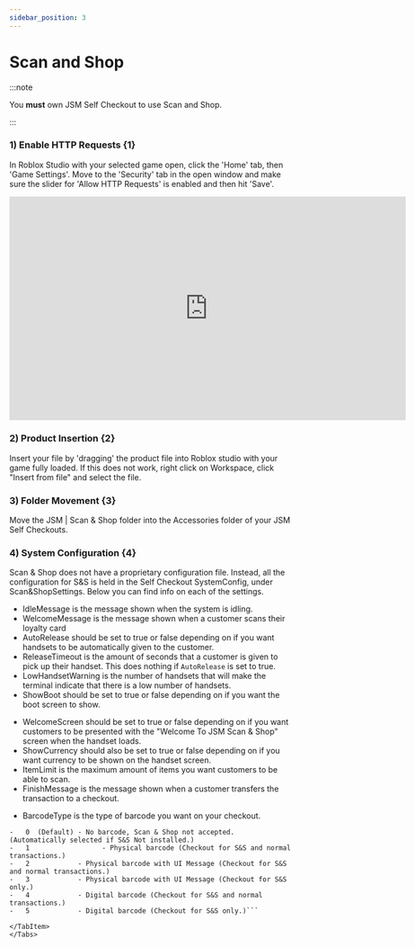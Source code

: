 ```yaml
---
sidebar_position: 3
---
```



# Scan and Shop

:::note

You **must** own JSM Self Checkout to use Scan and Shop.

:::

### 1) Enable HTTP Requests {1}

In Roblox Studio with your selected game open, click the 'Home' tab, then 'Game Settings'. Move to the 'Security' tab in the open window and make sure the slider for 'Allow HTTP Requests' is enabled and then hit 'Save'.

<iframe width="705.61" height="397.5" src="https://www.youtube.com/embed/qtKN_3Moi7M" title="Enabling HTTP Requests" frameborder="0" allow="accelerometer; autoplay; clipboard-write; encrypted-media; gyroscope; picture-in-picture; web-share; fullscreen"></iframe>

### 2) Product Insertion {2}

Insert your file by 'dragging' the product file into Roblox studio with your game fully loaded. If this does not work, right click on Workspace, click "Insert from file" and select the file.

### 3) Folder Movement {3}

Move the JSM | Scan & Shop folder into the Accessories folder of your JSM Self Checkouts.

### 4) System Configuration {4}

Scan & Shop does not have a proprietary configuration file. Instead, all the configuration for S&S is held in the Self Checkout SystemConfig, under Scan&ShopSettings. Below you can find info on each of the settings.

<Tabs>
<TabItem value="terminalsettings" label="TerminalSettings" default>

- IdleMessage is the message shown when the system is idling.
- WelcomeMessage is the message shown when a customer scans their loyalty card
- AutoRelease should be set to true or false depending on if you want handsets to be automatically given to the customer.
- ReleaseTimeout is the amount of seconds that a customer is given to pick up their handset. This does nothing if `AutoRelease` is set to true.
- LowHandsetWarning is the number of handsets that will make the terminal indicate that there is a low number of handsets.
- ShowBoot should be set to true or false depending on if you want the boot screen to show.

</TabItem>
<TabItem value="handsetsettings" label="HandsetSettings">

- WelcomeScreen should be set to true or false depending on if you want customers to be presented with the "Welcome To JSM Scan & Shop" screen when the handset loads.
- ShowCurrency should also be set to true or false depending on if you want currency to be shown on the handset screen.
- ItemLimit is the maximum amount of items you want customers to be able to scan.
- FinishMessage is the message shown when a customer transfers the transaction to a checkout.

</TabItem>
<TabItem value="checkoutsettings" label="CheckoutSettings">

- BarcodeType is the type of barcode you want on your checkout.
```
-	0  (Default) - No barcode, Scan & Shop not accepted. (Automatically selected if S&S Not installed.)
-	1			       - Physical barcode (Checkout for S&S and normal transactions.)
-	2            - Physical barcode with UI Message (Checkout for S&S and normal transactions.)
-	3            - Physical barcode with UI Message (Checkout for S&S only.)
-	4            - Digital barcode (Checkout for S&S and normal transactions.)
-	5            - Digital barcode (Checkout for S&S only.)```

</TabItem>
</Tabs>
